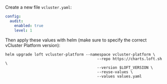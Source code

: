 Create a new file `vcluster.yaml`:

```yaml
config:
  audit:
    enabled: true
    level: 1
```

Then apply these values with helm (make sure to specify the correct vCluster Platform version):

```
helm upgrade loft vcluster-platform --namespace vcluster-platform \
                                         --repo https://charts.loft.sh \
                                         --version $LOFT_VERSION \
                                         --reuse-values \
                                         --values values.yaml
```
